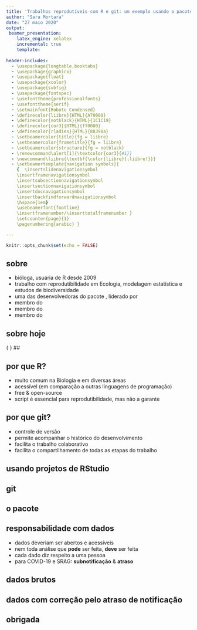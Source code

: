 ```yaml
---
title: 'Trabalhos reprodutíveis com R e git: um exemplo usando o pacote coronabr'
author: "Sara Mortara"
date: "27 maio 2020"
output:
 beamer_presentation:
    latex_engine: xelatex 
    incremental: true
    template:
  
header-includes:
  - \usepackage{longtable,booktabs}
  - \usepackage{graphicx}
  - \usepackage{float}
  - \usepackage{xcolor}
  - \usepackage{subfig}
  - \usepackage{fontspec}
  - \usefonttheme{professionalfonts} 
  - \usefonttheme{serif} 
  - \setmainfont{Roboto Condensed}
  - \definecolor{liibre}{HTML}{A70000}
  - \definecolor{notblack}{HTML}{1C1C19} 
  - \definecolor{cor3}{HTML}{ff0000}
  - \definecolor{rladies}{HTML}{88398a}
  - \setbeamercolor{title}{fg = liibre}
  - \setbeamercolor{frametitle}{fg = liibre}
  - \setbeamercolor{structure}{fg = notblack}
  - \renewcommand\alert[1]{\textcolor{cor3}{#1}}
  - \newcommand\liibre{\textbf{\color{liibre}{¡liibre!}}}
  - \setbeamertemplate{navigation symbols}{
    {  \insertslidenavigationsymbol 
    \insertframenavigationsymbol   
    \insertsubsectionnavigationsymbol  
    \insertsectionnavigationsymbol
    \insertdocnavigationsymbol  
    \insertbackfindforwardnavigationsymbol 
    \hspace{1em}  
    \usebeamerfont{footline} 
    \insertframenumber/\inserttotalframenumber }
    \setcounter{page}{1} 
    \pagenumbering{arabic} }

---
```


```r
knitr::opts_chunk$set(echo = FALSE)
```


## sobre

- bióloga, usuária de R desde 2009
- trabalho com reprodutibilidade em Ecologia, modelagem estatística e estudos de biodiversidade
- uma das desenvolvedoras do pacote \textbf{\href{https://model-r.github.io/modleR/}{modleR}}, liderado por \textbf{\color{liibre}{Andrea Sánchez-Tapia}}
\begin{flushright}
\includegraphics[scale = .25]{../figs/modleR.png}
\end{flushright}
\vspace{-1.25cm}
- membro do \href{https://liibre.github.io/coronabr/about.html}{\liibre}
- membro do \href{https://covid19br.github.io/}{\textbf{Observatório COVID-19 BR}}
- membro do \href{https://twitter.com/RLadiesRio}{\textbf{\color{rladies}{@RLadiesRio}}}

## sobre hoje

\Large
 {
  \hypersetup{hidelinks}
  \tableofcontents
}
## 

\section{1. por que reprodutibilidade?}

## por que R?

- muito comum na Biologia e em diversas áreas
- acessível (em comparação a outras linguagens de programação)
- free & open-source
- script é essencial para reprodutibilidade, mas não a garante 

## por que git?

- controle de versão
- permite acompanhar o histórico do desenvolvimento
- facilita o trabalho colaborativo
- facilita o compartilhamento de todas as etapas do trabalho

## 

\section{2. usando R de forma reprodutível}

## usando projetos de RStudio
\framesubtitle{esqueça `set.wd()`}

## 

\section{3. perdendo o medo de git}

## git

##

\section{4. um exemplo com o pacote coronabr}

## o pacote \href{https://liibre.github.io/coronabr/}{\textbf{coronabr}}

\center
\includegraphics[width = 9cm]{../figs/coronabr.png}

## responsabilidade com dados

- dados deveriam ser abertos e acessíveis
- nem toda análise que **pode** ser feita, **deve** ser feita 
- cada dado diz respeito a uma pessoa
- para COVID-19 e SRAG: **subnotificação** & **atraso**

## dados brutos

## dados com correção pelo atraso de notificação

## obrigada

\center
\includegraphics[scale = .1]{../figs/rainbow.png}


